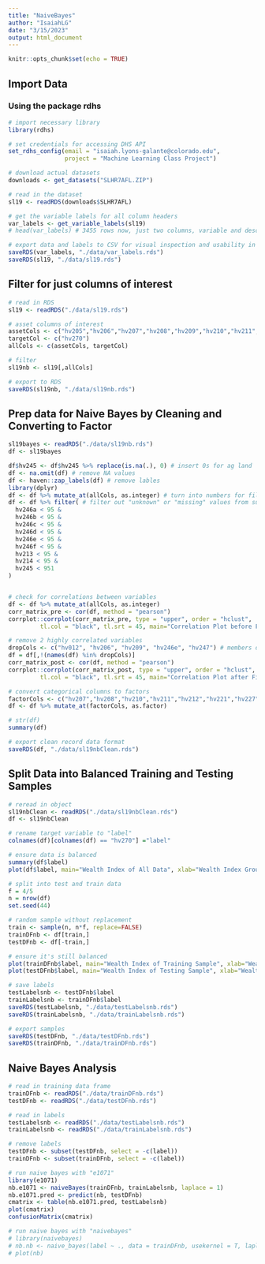 ```yaml
---
title: "NaiveBayes"
author: "IsaiahLG"
date: "3/15/2023"
output: html_document
---
```


```r
knitr::opts_chunk$set(echo = TRUE)
```


## Import Data

### Using the package rdhs
```r
# import necessary library
library(rdhs)

# set credentials for accessing DHS API
set_rdhs_config(email = "isaiah.lyons-galante@colorado.edu",
                project = "Machine Learning Class Project")

# download actual datasets
downloads <- get_datasets("SLHR7AFL.ZIP")

# read in the dataset
sl19 <- readRDS(downloads$SLHR7AFL)

# get the variable labels for all column headers
var_labels <- get_variable_labels(sl19)
# head(var_labels) # 3455 rows now, just two columns, variable and description

# export data and labels to CSV for visual inspection and usability in other programs
saveRDS(var_labels, "./data/var_labels.rds")
saveRDS(sl19, "./data/sl19.rds")
```

## Filter for just columns of interest
```r
# read in RDS
sl19 <- readRDS("./data/sl19.rds")

# asset columns of interest
assetCols <- c("hv205","hv206","hv207","hv208","hv209","hv210","hv211","hv212","hv213","hv214","hv215","hv221","hv227","hv243a","hv243b","hv243c","hv243d","hv243e","hv244", "hv245","hv246a","hv246b","hv246c","hv246d","hv246e","hv246f","hv247")
targetCol <- c("hv270")
allCols <- c(assetCols, targetCol)

# filter
sl19nb <- sl19[,allCols]

# export to RDS
saveRDS(sl19nb, "./data/sl19nb.rds")
```

## Prep data for Naive Bayes by Cleaning and Converting to Factor
```r
sl19bayes <- readRDS("./data/sl19nb.rds")
df <- sl19bayes

df$hv245 <- df$hv245 %>% replace(is.na(.), 0) # insert 0s for ag land
df <- na.omit(df) # remove NA values
df <- haven::zap_labels(df) # remove lables
library(dplyr)
df <- df %>% mutate_at(allCols, as.integer) # turn into numbers for filtering
df <- df %>% filter( # filter out "unknown" or "missing" values from survey
  hv246a < 95 &
  hv246b < 95 &
  hv246c < 95 &
  hv246d < 95 &
  hv246e < 95 &
  hv246f < 95 &
  hv213 < 95 &
  hv214 < 95 &
  hv245 < 951
)


# check for correlations between variables
df <- df %>% mutate_at(allCols, as.integer)
corr_matrix_pre <- cor(df, method = "pearson")
corrplot::corrplot(corr_matrix_pre, type = "upper", order = "hclust", 
         tl.col = "black", tl.srt = 45, main="Correlation Plot before Filtering")

# remove 2 highly correlated variables
dropCols <- c("hv012", "hv206", "hv209", "hv246e", "hv247") # members de jure, electricity, fridge, bank account
df = df[,!(names(df) %in% dropCols)]
corr_matrix_post <- cor(df, method = "pearson")
corrplot::corrplot(corr_matrix_post, type = "upper", order = "hclust", 
         tl.col = "black", tl.srt = 45, main="Correlation Plot after Filtering")

# convert categorical columns to factors
factorCols <- c("hv207","hv208","hv210","hv211","hv212","hv221","hv227","hv243a","hv243b","hv243c","hv243d","hv243e","hv270", "hv205","hv213","hv214","hv215", "hv244")
df <- df %>% mutate_at(factorCols, as.factor)

# str(df)
summary(df)

# export clean record data format
saveRDS(df, "./data/sl19nbClean.rds")
```

## Split Data into Balanced Training and Testing Samples
```r
# reread in object
sl19nbClean <- readRDS("./data/sl19nbClean.rds")
df <- sl19nbClean

# rename target variable to "label"
colnames(df)[colnames(df) == "hv270"] ="label"

# ensure data is balanced
summary(df$label)
plot(df$label, main="Wealth Index of All Data", xlab="Wealth Index Group", ylab="# of Households", col="purple") # region

# split into test and train data
f = 4/5
n = nrow(df)
set.seed(44)

# random sample without replacement
train <- sample(n, n*f, replace=FALSE)
trainDFnb <- df[train,]
testDFnb <- df[-train,]

# ensure it's still balanced
plot(trainDFnb$label, main="Wealth Index of Training Sample", xlab="Wealth Index Group", ylab="# of Households", col="darkgreen") # region
plot(testDFnb$label, main="Wealth Index of Testing Sample", xlab="Wealth Index Group", ylab="# of Households", col="blue") # region

# save labels
testLabelsnb <- testDFnb$label
trainLabelsnb <- trainDFnb$label
saveRDS(testLabelsnb, "./data/testLabelsnb.rds")
saveRDS(trainLabelsnb, "./data/trainLabelsnb.rds")

# export samples
saveRDS(testDFnb, "./data/testDFnb.rds")
saveRDS(trainDFnb, "./data/trainDFnb.rds")
```

## Naive Bayes Analysis
```r
# read in training data frame
trainDFnb <- readRDS("./data/trainDFnb.rds")
testDFnb <- readRDS("./data/testDFnb.rds")

# read in labels
testLabelsnb <- readRDS("./data/testLabelsnb.rds")
trainLabelsnb <- readRDS("./data/trainLabelsnb.rds")

# remove labels
testDFnb <- subset(testDFnb, select = -c(label))
trainDFnb <- subset(trainDFnb, select = -c(label))

# run naive bayes with "e1071"
library(e1071)
nb.e1071 <- naiveBayes(trainDFnb, trainLabelsnb, laplace = 1)
nb.e1071.pred <- predict(nb, testDFnb)
cmatrix <- table(nb.e1071.pred, testLabelsnb)
plot(cmatrix)
confusionMatrix(cmatrix)

# run naive bayes with "naivebayes"
# library(naivebayes)
# nb.nb <- naive_bayes(label ~ ., data = trainDFnb, usekernel = T, laplace = 1)
# plot(nb) 
```